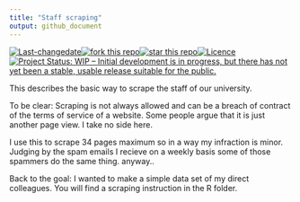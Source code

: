 ```yaml
---
title: "Staff scraping"
output: github_document
---
```

[![Last-changedate](https://img.shields.io/badge/last%20change-2017--04--20-yellowgreen.svg)](/commits/master)[![fork this repo](http://githubbadges.com/fork.svg?user=RMHogervorst&repo=staff_scraper&style=flat)](https://github.com/RMHogervorst/staff_scrape/fork)[![star this repo](http://githubbadges.com/star.svg?user=RMHogervorst&repo=staff_scraper&style=flat)](https://github.com/RMHogervorst/staff_scrape)[![Licence](https://img.shields.io/github/license/mashape/apistatus.svg)](http://choosealicense.com/licenses/mit/)[![Project Status: WIP – Initial development is in progress, but there has not yet been a stable, usable release suitable for the public.](http://www.repostatus.org/badges/latest/wip.svg)](http://www.repostatus.org/#wip)


This describes the basic way to scrape the staff of our university.

To be clear: Scraping is not always allowed and can be a breach of
contract of the terms of service of a website. Some people argue
that it is just another page view. I take no side here.

I use this to scrape 34 pages maximum so in a way my infraction is minor.
Judging by the spam emails I recieve on a weekly basis some of those
spammers do the same thing. anyway..

Back to the goal: I wanted to make a simple data set of my direct colleagues. You will find a scraping
instruction in the R folder. 

